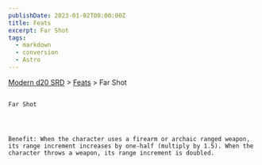 ```yaml
---
publishDate: 2023-01-02T00:00:00Z
title: Feats
excerpt: Far Shot
tags:
  - markdown
  - conversion
  - Astro
---
```


[Modern d20 SRD](/#modernD20) > [Feats](modern-d20-srd-feats-index) > Far Shot

##

    Far Shot




    Benefit: When the character uses a firearm or archaic ranged weapon, its range increment increases by one-half (multiply by 1.5). When the character throws a weapon, its range increment is doubled.
